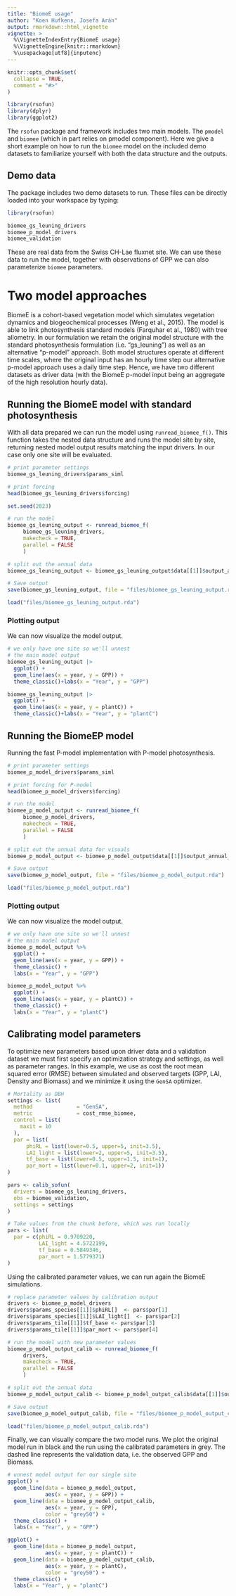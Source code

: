 ```yaml
---
title: "BiomeE usage"
author: "Koen Hufkens, Josefa Arán"
output: rmarkdown::html_vignette
vignette: >
  %\VignetteIndexEntry{BiomeE usage}
  %\VignetteEngine{knitr::rmarkdown}
  %\usepackage[utf8]{inputenc}
---
```


```r
knitr::opts_chunk$set(
  collapse = TRUE,
  comment = "#>"
)

library(rsofun)
library(dplyr)
library(ggplot2)
```

The `rsofun` package and framework includes two main models. The `pmodel` and `biomee` (which in part relies on pmodel component). Here we give a short example on how to run the `biomee` model on the included demo datasets to familiarize yourself with both the data structure and the outputs.

## Demo data

The package includes two demo datasets to run. These files can be directly loaded into your workspace by typing:

```r
library(rsofun)

biomee_gs_leuning_drivers
biomee_p_model_drivers
biomee_validation
```

These are real data from the Swiss CH-Lae fluxnet site. We can use these data to run the model, together with observations of GPP we can also parameterize `biomee` parameters.

# Two model approaches

BiomeE is a cohort-based vegetation model which simulates vegetation dynamics and biogeochemical processes (Weng et al., 2015). The model is able to link photosynthesis standard models (Farquhar et al., 1980) with tree allometry. In our formulation we retain the original model structure with the standard photosynthesis formulation (i.e. "gs_leuning") as well as an alternative "p-model" approach. Both model structures operate at different time scales, where the original input has an hourly time step our alternative p-model approach uses a daily time step. Hence, we have two different datasets as driver data (with the BiomeE p-model input being an aggregate of the high resolution hourly data).

## Running the BiomeE model with standard photosynthesis

With all data prepared we can run the model using `runread_biomee_f()`. This function takes the nested data structure and runs the model site by site, returning nested model output results matching the input drivers. In our case only one site will be evaluated.

```r
# print parameter settings
biomee_gs_leuning_drivers$params_siml

# print forcing
head(biomee_gs_leuning_drivers$forcing)
```

```r
set.seed(2023)

# run the model
biomee_gs_leuning_output <- runread_biomee_f(
     biomee_gs_leuning_drivers,
     makecheck = TRUE,
     parallel = FALSE
     )

# split out the annual data
biomee_gs_leuning_output <- biomee_gs_leuning_output$data[[1]]$output_annual_tile
```

```r
# Save output
save(biomee_gs_leuning_output, file = "files/biomee_gs_leuning_output.rda")
```

```r
load("files/biomee_gs_leuning_output.rda")
```

### Plotting output

We can now visualize the model output.

```r
# we only have one site so we'll unnest
# the main model output
biomee_gs_leuning_output |>
  ggplot() +
  geom_line(aes(x = year, y = GPP)) +
  theme_classic()+labs(x = "Year", y = "GPP")

biomee_gs_leuning_output |>
  ggplot() +
  geom_line(aes(x = year, y = plantC)) +
  theme_classic()+labs(x = "Year", y = "plantC")
```

## Running the BiomeEP model

Running the fast P-model implementation with P-model photosynthesis.

```r
# print parameter settings
biomee_p_model_drivers$params_siml

# print forcing for P-model
head(biomee_p_model_drivers$forcing)
```

```r
# run the model
biomee_p_model_output <- runread_biomee_f(
     biomee_p_model_drivers,
     makecheck = TRUE,
     parallel = FALSE
     )

# split out the annual data for visuals
biomee_p_model_output <- biomee_p_model_output$data[[1]]$output_annual_tile
```

```r
# Save output
save(biomee_p_model_output, file = "files/biomee_p_model_output.rda")
```

```r
load("files/biomee_p_model_output.rda")
```

### Plotting output

We can now visualize the model output.

```r
# we only have one site so we'll unnest
# the main model output
biomee_p_model_output %>% 
  ggplot() +
  geom_line(aes(x = year, y = GPP)) +
  theme_classic() + 
  labs(x = "Year", y = "GPP")

biomee_p_model_output %>% 
  ggplot() +
  geom_line(aes(x = year, y = plantC)) +
  theme_classic() + 
  labs(x = "Year", y = "plantC")
```

## Calibrating model parameters

To optimize new parameters based upon driver data and a validation dataset we must first specify an optimization strategy and settings, as well as parameter ranges. In this example, we use as cost the root mean squared error (RMSE) between simulated and observed targets (GPP, LAI, Density and Biomass) and we minimize it using the `GenSA` optimizer. 

```r
# Mortality as DBH
settings <- list(
  method              = "GenSA",
  metric              = cost_rmse_biomee,
  control = list(
    maxit = 10
  ),
  par = list(
      phiRL = list(lower=0.5, upper=5, init=3.5),
      LAI_light = list(lower=2, upper=5, init=3.5),
      tf_base = list(lower=0.5, upper=1.5, init=1),
      par_mort = list(lower=0.1, upper=2, init=1))
)

pars <- calib_sofun(
  drivers = biomee_gs_leuning_drivers,
  obs = biomee_validation,
  settings = settings
)
```

```r
# Take values from the chunk before, which was run locally
pars <- list(
  par = c(phiRL = 0.9709220,
          LAI_light = 4.5722199,
          tf_base = 0.5849346,
          par_mort = 1.5779371)
)
```

Using the calibrated parameter values, we can run again the BiomeE simulations.
```r
# replace parameter values by calibration output
drivers <- biomee_p_model_drivers
drivers$params_species[[1]]$phiRL[]  <- pars$par[1]
drivers$params_species[[1]]$LAI_light[]  <- pars$par[2]
drivers$params_tile[[1]]$tf_base <- pars$par[3]
drivers$params_tile[[1]]$par_mort <- pars$par[4]

# run the model with new parameter values
biomee_p_model_output_calib <- runread_biomee_f(
     drivers,
     makecheck = TRUE,
     parallel = FALSE
     )

# split out the annual data
biomee_p_model_output_calib <- biomee_p_model_output_calib$data[[1]]$output_annual_tile
```

```r
# Save output
save(biomee_p_model_output_calib, file = "files/biomee_p_model_output_calib.rda")
```

```r
load("files/biomee_p_model_output_calib.rda")
```

Finally, we can visually compare the two model runs. We plot the original model run in black and the run using the calibrated parameters in grey. The dashed line represents the validation data, i.e. the observed GPP and Biomass.
```r
# unnest model output for our single site
ggplot() +
  geom_line(data = biomee_p_model_output,
            aes(x = year, y = GPP)) +
  geom_line(data = biomee_p_model_output_calib,
            aes(x = year, y = GPP),
            color = "grey50") +
  theme_classic() + 
  labs(x = "Year", y = "GPP")

ggplot() +
  geom_line(data = biomee_p_model_output,
            aes(x = year, y = plantC)) +
  geom_line(data = biomee_p_model_output_calib,
            aes(x = year, y = plantC),
            color = "grey50") +
  theme_classic() + 
  labs(x = "Year", y = "plantC")
```